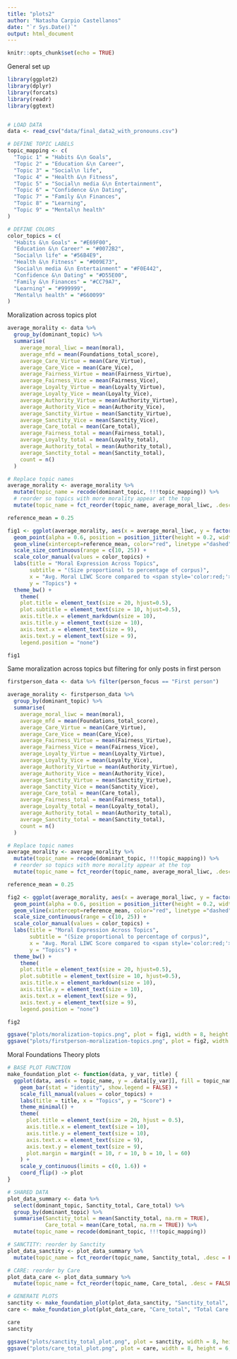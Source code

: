 ```yaml
---
title: "plots2"
author: "Natasha Carpio Castellanos"
date: "`r Sys.Date()`"
output: html_document
---
```


```r
knitr::opts_chunk$set(echo = TRUE)
```

General set up

```r
library(ggplot2)
library(dplyr)
library(forcats)
library(readr)
library(ggtext)


# LOAD DATA
data <- read_csv("data/final_data2_with_pronouns.csv")
```

```r
# DEFINE TOPIC LABELS
topic_mapping <- c(
  "Topic 1" = "Habits &\n Goals",
  "Topic 2" = "Education &\n Career",
  "Topic 3" = "Social\n life",
  "Topic 4" = "Health &\n Fitness",
  "Topic 5" = "Social\n media &\n Entertainment",
  "Topic 6" = "Confidence &\n Dating",
  "Topic 7" = "Family &\n Finances",
  "Topic 8" = "Learning",
  "Topic 9" = "Mental\n health"
)

# DEFINE COLORS
color_topics = c(
  "Habits &\n Goals" = "#E69F00",
  "Education &\n Career" = "#0072B2",
  "Social\n life" = "#56B4E9",
  "Health &\n Fitness" = "#009E73",
  "Social\n media &\n Entertainment" = "#F0E442",
  "Confidence &\n Dating" = "#D55E00",
  "Family &\n Finances" = "#CC79A7",
  "Learning" = "#999999",
  "Mental\n health" = "#660099"
)
```

Moralization across topics plot

```r
average_morality <- data %>% 
  group_by(dominant_topic) %>%
  summarise(
    average_moral_liwc = mean(moral),
    average_mfd = mean(Foundations_total_score),
    average_Care_Virtue = mean(Care_Virtue),
    average_Care_Vice = mean(Care_Vice),
    average_Fairness_Virtue = mean(Fairness_Virtue),
    average_Fairness_Vice = mean(Fairness_Vice),
    average_Loyalty_Virtue = mean(Loyalty_Virtue),
    average_Loyalty_Vice = mean(Loyalty_Vice),
    average_Authority_Virtue = mean(Authority_Virtue),
    average_Authority_Vice = mean(Authority_Vice),
    average_Sanctity_Virtue = mean(Sanctity_Virtue),
    average_Sanctity_Vice = mean(Sanctity_Vice),
    average_Care_total = mean(Care_total),
    average_Fairness_total = mean(Fairness_total),
    average_Loyalty_total = mean(Loyalty_total),
    average_Authority_total = mean(Authority_total),
    average_Sanctity_total = mean(Sanctity_total),
    count = n()
  )

# Replace topic names
average_morality <- average_morality %>%
  mutate(topic_name = recode(dominant_topic, !!!topic_mapping)) %>%
  # reorder so topics with more morality appear at the top
  mutate(topic_name = fct_reorder(topic_name, average_moral_liwc, .desc = FALSE))

reference_mean = 0.25

fig1 <- ggplot(average_morality, aes(x = average_moral_liwc, y = factor(topic_name), size = count, color = topic_name)) +
  geom_point(alpha = 0.6, position = position_jitter(height = 0.2, width = 0)) +  
  geom_vline(xintercept=reference_mean, color="red", linetype ="dashed",size=0.5) +
  scale_size_continuous(range = c(10, 25)) +
  scale_color_manual(values = color_topics) +  
  labs(title = "Moral Expression Across Topics",
       subtitle = "(Size proportional to percentage of corpus)",
       x = "Avg. Moral LIWC Score compared to <span style='color:red;'>- -LIWC testing corpus baseline- -</span>",
       y = "Topics") +
  theme_bw() +
    theme(
    plot.title = element_text(size = 20, hjust=0.5),  
    plot.subtitle = element_text(size = 10, hjust=0.5),
    axis.title.x = element_markdown(size = 10),            
    axis.title.y = element_text(size = 10),
    axis.text.x = element_text(size = 9),              
    axis.text.y = element_text(size = 9),
    legend.position = "none")

fig1

```

Same moralization across topics but filtering for only posts in first person

```r
firstperson_data <- data %>% filter(person_focus == "First person")

average_morality <- firstperson_data %>% 
  group_by(dominant_topic) %>%
  summarise(
    average_moral_liwc = mean(moral),
    average_mfd = mean(Foundations_total_score),
    average_Care_Virtue = mean(Care_Virtue),
    average_Care_Vice = mean(Care_Vice),
    average_Fairness_Virtue = mean(Fairness_Virtue),
    average_Fairness_Vice = mean(Fairness_Vice),
    average_Loyalty_Virtue = mean(Loyalty_Virtue),
    average_Loyalty_Vice = mean(Loyalty_Vice),
    average_Authority_Virtue = mean(Authority_Virtue),
    average_Authority_Vice = mean(Authority_Vice),
    average_Sanctity_Virtue = mean(Sanctity_Virtue),
    average_Sanctity_Vice = mean(Sanctity_Vice),
    average_Care_total = mean(Care_total),
    average_Fairness_total = mean(Fairness_total),
    average_Loyalty_total = mean(Loyalty_total),
    average_Authority_total = mean(Authority_total),
    average_Sanctity_total = mean(Sanctity_total),
    count = n()
  )

# Replace topic names
average_morality <- average_morality %>%
  mutate(topic_name = recode(dominant_topic, !!!topic_mapping)) %>%
  # reorder so topics with more morality appear at the top
  mutate(topic_name = fct_reorder(topic_name, average_moral_liwc, .desc = FALSE))

reference_mean = 0.25

fig2 <- ggplot(average_morality, aes(x = average_moral_liwc, y = factor(topic_name), size = count, color = topic_name)) +
  geom_point(alpha = 0.6, position = position_jitter(height = 0.2, width = 0)) +  
  geom_vline(xintercept=reference_mean, color="red", linetype ="dashed",size=0.5) +
  scale_size_continuous(range = c(10, 25)) +
  scale_color_manual(values = color_topics) +  
  labs(title = "Moral Expression Across Topics",
       subtitle = "(Size proportional to percentage of corpus)",
       x = "Avg. Moral LIWC Score compared to <span style='color:red;'>- -LIWC testing corpus baseline- -</span>",
       y = "Topics") +
  theme_bw() +
    theme(
    plot.title = element_text(size = 20, hjust=0.5),  
    plot.subtitle = element_text(size = 10, hjust=0.5),
    axis.title.x = element_markdown(size = 10),            
    axis.title.y = element_text(size = 10),
    axis.text.x = element_text(size = 9),              
    axis.text.y = element_text(size = 9),
    legend.position = "none")

fig2
```
```r
ggsave("plots/moralization-topics.png", plot = fig1, width = 8, height = 6, dpi = 300)
ggsave("plots/firstperson-moralization-topics.png", plot = fig2, width = 8, height = 6, dpi = 300)
```


Moral Foundations Theory plots

```r
# BASE PLOT FUNCTION
make_foundation_plot <- function(data, y_var, title) {
  ggplot(data, aes(x = topic_name, y = .data[[y_var]], fill = topic_name)) +
    geom_bar(stat = "identity", show.legend = FALSE) +
    scale_fill_manual(values = color_topics) + 
    labs(title = title, x = "Topics", y = "Score") +
    theme_minimal() +
    theme(
      plot.title = element_text(size = 20, hjust = 0.5),
      axis.title.x = element_text(size = 10),
      axis.title.y = element_text(size = 10),
      axis.text.x = element_text(size = 9),
      axis.text.y = element_text(size = 9),
      plot.margin = margin(t = 10, r = 10, b = 10, l = 60)
    ) +
    scale_y_continuous(limits = c(0, 1.6)) +
    coord_flip() -> plot
}

# SHARED DATA
plot_data_summary <- data %>%
  select(dominant_topic, Sanctity_total, Care_total) %>%
  group_by(dominant_topic) %>%
  summarise(Sanctity_total = mean(Sanctity_total, na.rm = TRUE),
            Care_total = mean(Care_total, na.rm = TRUE)) %>%
  mutate(topic_name = recode(dominant_topic, !!!topic_mapping))

# SANCTITY: reorder by Sanctity
plot_data_sanctity <- plot_data_summary %>%
  mutate(topic_name = fct_reorder(topic_name, Sanctity_total, .desc = FALSE))

# CARE: reorder by Care
plot_data_care <- plot_data_summary %>%
  mutate(topic_name = fct_reorder(topic_name, Care_total, .desc = FALSE))

# GENERATE PLOTS
sanctity <- make_foundation_plot(plot_data_sanctity, "Sanctity_total", "Total Sanctity language")
care <- make_foundation_plot(plot_data_care, "Care_total", "Total Care language")

```

```r
care
sanctity
```

```r
ggsave("plots/sanctity_total_plot.png", plot = sanctity, width = 8, height = 6, dpi = 300)
ggsave("plots/care_total_plot.png", plot = care, width = 8, height = 6, dpi = 300)
```





